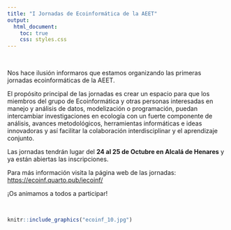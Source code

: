 ```yaml
---
title: "I Jornadas de Ecoinformática de la AEET"
output:
  html_document:
    toc: true
    css: styles.css
---
```


<br>

Nos hace ilusión informaros que estamos organizando las primeras jornadas ecoinformáticas de la AEET.

El propósito principal de las jornadas es crear un espacio para que los miembros del grupo de Ecoinformática y otras personas interesadas en manejo y análisis de datos, modelización o programación, puedan intercambiar investigaciones en ecología con un fuerte componente de análisis, avances metodológicos, herramientas informáticas e ideas innovadoras y así facilitar la colaboración interdisciplinar y el aprendizaje conjunto.

Las jornadas tendrán lugar del **24 al 25 de Octubre en Alcalá de Henares** y ya están abiertas las inscripciones.

Para más información visita la página web de las jornadas: <https://ecoinf.quarto.pub/iecoinf/>

¡Os animamos a todos a participar!

<br>

```r
knitr::include_graphics("ecoinf_10.jpg")
```
